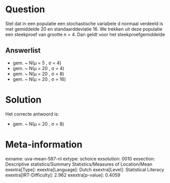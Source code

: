 Question
========

Stel dat in een populatie een stochastische variabele d normaal verdeeld
is met gemiddelde 20 en standaarddeviatie 16. We trekken uit deze
populatie een steekproef van grootte n = 4. Dan geldt voor het
steekproefgemiddelde

Answerlist
----------

* gem. ~ N(μ =  5 , σ =  4)
* gem. ~ N(μ = 20 , σ =  4)
* gem. ~ N(μ = 20 , σ =  8)
* gem. ~ N(μ = 20 , σ = 16)

Solution
========

Het correcte antwoord is: 

* gem. ~ N(μ = 20 , σ =  8)

Meta-information
================
exname: uva-mean-587-nl
extype: schoice
exsolution: 0010
exsection: Descriptive statistics/Summary Statistics/Measures of Location/Mean
exextra[Type]: 
exextra[Language]: Dutch
exextra[Level]: Statistical Literacy
exextra[IRT-Difficulty]: 2.962
exextra[p-value]: 0.4059
